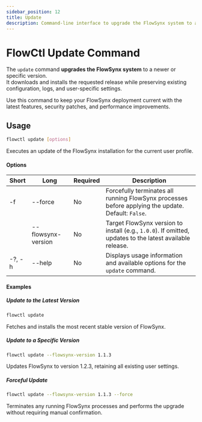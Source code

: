 ```yaml
---
sidebar_position: 12
title: Update
description: Command-line interface to upgrade the FlowSynx system to a specified version with optional forced termination of running instances.
---
```


# FlowCtl Update Command

The `update` command **upgrades the FlowSynx system** to a newer or specific version.  
It downloads and installs the requested release while preserving existing configuration, logs, and user-specific settings.

Use this command to keep your FlowSynx deployment current with the latest features, security patches, and performance improvements.

## Usage
```bash
flowctl update [options]
```

Executes an update of the FlowSynx installation for the current user profile.

#### Options
| Short  | Long                         | Required | Description                                                                                              |
| ------ | ---------------------------- | -------- | -------------------------------------------------------------------------------------------------------- |
| -f     | --force                      | No       | Forcefully terminates all running FlowSynx processes before applying the update. Default: `False`.       |
|        | --flowsynx-version           | No       | Target FlowSynx version to install (e.g., `1.0.0`). If omitted, updates to the latest available release. |
| -?, -h | --help                       | No       | Displays usage information and available options for the `update` command.                               |


#### Examples
##### Update to the Latest Version
```bash
flowctl update
```

Fetches and installs the most recent stable version of FlowSynx.

##### Update to a Specific Version
```bash
flowctl update --flowsynx-version 1.1.3
```

Updates FlowSynx to version 1.2.3, retaining all existing user settings.


##### Forceful Update
```bash
flowctl update --flowsynx-version 1.1.3 --force
```

Terminates any running FlowSynx processes and performs the upgrade without requiring manual confirmation.